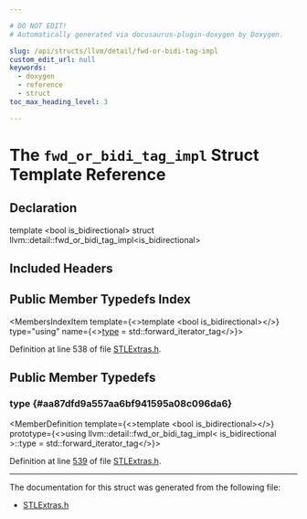 ```yaml
---

# DO NOT EDIT!
# Automatically generated via docusaurus-plugin-doxygen by Doxygen.

slug: /api/structs/llvm/detail/fwd-or-bidi-tag-impl
custom_edit_url: null
keywords:
  - doxygen
  - reference
  - struct
toc_max_heading_level: 3

---
```





# The `fwd_or_bidi_tag_impl` Struct Template Reference

<DoxygenPage pluginConfig={pluginConfig}>



## Declaration

<CodeBlock>template &lt;bool is&#95;bidirectional&gt;
struct llvm::detail::fwd_or_bidi_tag_impl&lt;is&#95;bidirectional&gt;</CodeBlock>

## Included Headers

<IncludesList>
<IncludesListItem
  filePath="llvm/ADT/STLExtras.h"
  permalink="/docs/api/files/include/include/llvm/include/llvm/adt/stlextras-h"
  isLocal="true" />
</IncludesList>

## Public Member Typedefs Index

<MembersIndex>

<MembersIndexItem
  template={<>template &lt;bool is&#95;bidirectional&gt;</>}
  type="using"
  name={<><a href="#aa87dfd9a557aa6bf941595a08c096da6">type</a> = std::forward&#95;iterator&#95;tag</>}>
</MembersIndexItem>

</MembersIndex>


Definition at line 538 of file <a href="/docs/api/files/include/include/llvm/include/llvm/adt/stlextras-h">STLExtras.h</a>.

<SectionDefinition>

## Public Member Typedefs

### type {#aa87dfd9a557aa6bf941595a08c096da6}

<MemberDefinition
  template={<>template &lt;bool is&#95;bidirectional&gt;</>}
  prototype={<>using llvm::detail::fwd&#95;or&#95;bidi&#95;tag&#95;impl&lt; is&#95;bidirectional &gt;::type =  std::forward&#95;iterator&#95;tag</>}>

Definition at line <a href="/docs/api/files/include/include/llvm/include/llvm/adt/stlextras-h/#l00539">539</a> of file <a href="/docs/api/files/include/include/llvm/include/llvm/adt/stlextras-h">STLExtras.h</a>.
</MemberDefinition>

</SectionDefinition>

<hr/>

The documentation for this struct was generated from the following file:

<ul>
<li><a href="/docs/api/files/include/include/llvm/include/llvm/adt/stlextras-h">STLExtras.h</a></li>
</ul>

</DoxygenPage>
